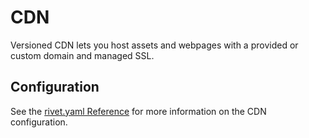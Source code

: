 
# CDN

<Summary>
  Versioned CDN lets you host assets and webpages with a provided or custom domain and managed SSL.
</Summary>

## Configuration

See the [rivet.yaml Reference](/docs/general/config#cdn) for more information on the CDN configuration.

<ResourceGroup>
  <Resource title='rivet.yaml Reference' icon={faFilePen} href='/docs/general/config#cdn' />
  <Resource title='rivet.game Domain' icon={faLink} href='/docs/cdn/concepts/rivet-game-domain' />
  <Resource title='Custom Root Domain' icon={faLink} href='/docs/cdn/concepts/custom-root-domain' />
  <Resource title='Caching files' icon={faGlobe} href='/docs/cdn/concepts/caching-files' />
</ResourceGroup>
